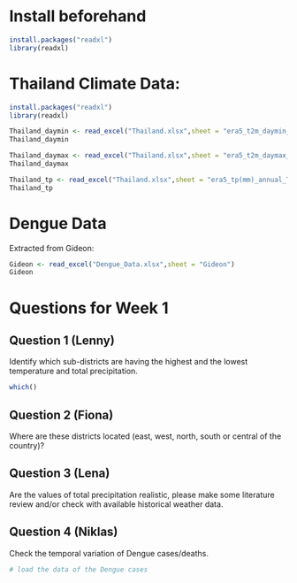 # Install beforehand

```r
install.packages("readxl")
library(readxl)
```

# Thailand Climate Data:

```r
install.packages("readxl")
library(readxl)

Thailand_daymin <- read_excel("Thailand.xlsx",sheet = "era5_t2m_daymin_annual_Thailand")
Thailand_daymin
```

```r
Thailand_daymax <- read_excel("Thailand.xlsx",sheet = "era5_t2m_daymax_annual_Thailand")
Thailand_daymax
```

```r
Thailand_tp <- read_excel("Thailand.xlsx",sheet = "era5_tp(mm)_annual_Thailand")
Thailand_tp
```

# Dengue Data

Extracted from Gideon:

```r
Gideon <- read_excel("Dengue_Data.xlsx",sheet = "Gideon")
Gideon
```

# Questions for Week 1

## Question 1 (Lenny)

Identify which sub-districts are having the highest and the lowest temperature and total precipitation.

```r
which()
```

## Question 2 (Fiona)

Where are these districts located (east, west, north, south or central of the country)?

## Question 3 (Lena)

Are the values of total precipitation realistic, please make some literature review and/or check with available historical weather data.

## Question 4 (Niklas)

Check the temporal variation of Dengue cases/deaths.
```r
# load the data of the Dengue cases

```

